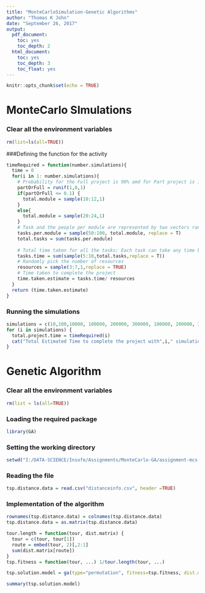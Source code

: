 ---
title: "MonteCarloSimulation-Genetic Algorithms"
author: "Thomas K John"
date: "September 26, 2017"
output:
  pdf_document:
    toc: yes
    toc_depth: 2
  html_document:
    toc: yes
    toc_depth: 3
    toc_float: yes
---

```{r setup, include=FALSE}
knitr::opts_chunk$set(echo = TRUE)
```
# MonteCarlo SImulations
### Clear all the environment variables
```{r}
rm(list=ls(all=TRUE))
```
###Defining the function for the activity
```{r}
timeRequired = function(number.simulations){
  time = 0
  for(i in 1: number.simulations){
    # Probability for the Full project is 90% amd for Part project is 10%
    partOrFull = runif(1,0,1)
    if(partOrFull <= 0.1) {
      total.module = sample(10:12,1)
    }
    else{
      total.module = sample(20:24,1)
    }
    # Task and the people per module are represented by two vectors randomly.
    tasks.per.module = sample(50:100, total.module, replace = T)
    total.tasks = sum(tasks.per.module)
    
    # Total time taken for all the tasks: Each task can take any time between 5 to 10 hours to get completed.
    tasks.time = sum(sample(5:10,total.tasks,replace = T)) 
    # Randomly pick the number of resources
    resources = sample(3:7,1,replace = TRUE)
    # Time taken to complete the project
    time.taken.estimate = tasks.time/ resources
  }
  return (time.taken.estimate)
}
```
### Running the simulations
```{r}
simulations = c(10,100,10000, 100000, 200000, 300000, 100000, 200000, 300000)
for (i in simulations) {
  total.project.time = timeRequired(i)
  cat("Total Estimated Time to complete the project with",i," simulations is ",total.project.time,"\n")
}
```
# Genetic Algorithm
### Clear all the environment variables
```{r}
rm(list = ls(all=TRUE))
```
### Loading the required package
```{r}
library(GA)
```
### Setting the working directory
```{r}
setwd("I:/DATA-SCIENCE/Insofe/Assignments/MonteCarlo-GA/assignment-mcs-ga-Thomas-K-John-master")
```
### Reading the file
```{r}
tsp.distance.data = read.csv("distanceinfo.csv", header =TRUE)
```
### Implementation of the algorithm
```{r}
rownames(tsp.distance.data) = colnames(tsp.distance.data)
tsp.distance.data = as.matrix(tsp.distance.data)

tour.length = function(tour, dist.matrix) {
  tour = c(tour, tour[1])
  route = embed(tour, 2)[,2:1]
  sum(dist.matrix[route])
}
tsp.fitness = function(tour, ...) 1/tour.length(tour, ...)

tsp.solution.model = ga(type="permutation", fitness=tsp.fitness, dist.matrix=tsp.distance.data, min=1, max=10, pmutation=0.2, names=rownames(data))

summary(tsp.solution.model)
```
